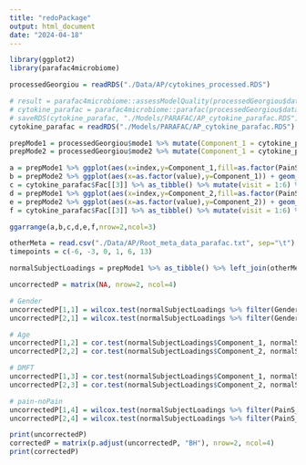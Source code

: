 ```yaml
---
title: "redoPackage"
output: html_document
date: "2024-04-18"
---
```


```r
library(ggplot2)
library(parafac4microbiome)
```

```r
processedGeorgiou = readRDS("./Data/AP/cytokines_processed.RDS")
```

```r
# result = parafac4microbiome::assessModelQuality(processedGeorgiou$data, numRepetitions=10, numCores=parallel::detectCores())
# cytokine_parafac = parafac4microbiome::parafac(processedGeorgiou$data, nfac=2, nstart=100)
# saveRDS(cytokine_parafac, "./Models/PARAFAC/AP_cytokine_parafac.RDS")
cytokine_parafac = readRDS("./Models/PARAFAC/AP_cytokine_parafac.RDS")
```

```r
prepMode1 = processedGeorgiou$mode1 %>% mutate(Component_1 = cytokine_parafac$Fac[[1]][,1], Component_2 = cytokine_parafac$Fac[[1]][,2]) %>% arrange(PainS_NopainA, SubjectID) %>% mutate(index=1:nrow(.))
prepMode2 = processedGeorgiou$mode2 %>% mutate(Component_1 = cytokine_parafac$Fac[[2]][,1], Component_2 = cytokine_parafac$Fac[[2]][,2]) %>% arrange(value) %>% mutate(index=1:nrow(.))

a = prepMode1 %>% ggplot(aes(x=index,y=Component_1,fill=as.factor(PainS_NopainA))) + geom_bar(stat="identity")
b = prepMode2 %>% ggplot(aes(x=as.factor(value),y=Component_1)) + geom_bar(stat="identity")
c = cytokine_parafac$Fac[[3]] %>% as_tibble() %>% mutate(visit = 1:6) %>% ggplot(aes(x=visit,y=V1)) + geom_line() + geom_point()
d = prepMode1 %>% ggplot(aes(x=index,y=Component_2,fill=as.factor(PainS_NopainA))) + geom_bar(stat="identity")
e = prepMode2 %>% ggplot(aes(x=as.factor(value),y=Component_2)) + geom_bar(stat="identity")
f = cytokine_parafac$Fac[[3]] %>% as_tibble() %>% mutate(visit = 1:6) %>% ggplot(aes(x=visit,y=V2)) + geom_line() + geom_point()

ggarrange(a,b,c,d,e,f,nrow=2,ncol=3)
```

```r
otherMeta = read.csv("./Data/AP/Root_meta_data_parafac.txt", sep="\t") %>% as_tibble() %>% select(-Gender)
timepoints = c(-6, -3, 0, 1, 6, 13)

normalSubjectLoadings = prepMode1 %>% as_tibble() %>% left_join(otherMeta)

uncorrectedP = matrix(NA, nrow=2, ncol=4)

# Gender
uncorrectedP[1,1] = wilcox.test(normalSubjectLoadings %>% filter(Gender=="M") %>% select(Component_1) %>% pull(), normalSubjectLoadings %>% filter(Gender=="F") %>% select(Component_1) %>% pull())$p.value
uncorrectedP[2,1] = wilcox.test(normalSubjectLoadings %>% filter(Gender=="M") %>% select(Component_2) %>% pull(), normalSubjectLoadings %>% filter(Gender=="F") %>% select(Component_2) %>% pull())$p.value

# Age
uncorrectedP[1,2] = cor.test(normalSubjectLoadings$Component_1, normalSubjectLoadings$Age)$p.value
uncorrectedP[2,2] = cor.test(normalSubjectLoadings$Component_2, normalSubjectLoadings$Age)$p.value

# DMFT
uncorrectedP[1,3] = cor.test(normalSubjectLoadings$Component_1, normalSubjectLoadings$DMFT)$p.value
uncorrectedP[2,3] = cor.test(normalSubjectLoadings$Component_2, normalSubjectLoadings$DMFT)$p.value

# pain-noPain
uncorrectedP[1,4] = wilcox.test(normalSubjectLoadings %>% filter(PainS_NopainA=="S") %>% select(Component_1) %>% pull(), normalSubjectLoadings %>% filter(PainS_NopainA=="A") %>% select(Component_1) %>% pull())$p.value
uncorrectedP[2,4] = wilcox.test(normalSubjectLoadings %>% filter(PainS_NopainA=="S") %>% select(Component_2) %>% pull(), normalSubjectLoadings %>% filter(PainS_NopainA=="A") %>% select(Component_2) %>% pull())$p.value

print(uncorrectedP)
correctedP = matrix(p.adjust(uncorrectedP, "BH"), nrow=2, ncol=4)
print(correctedP)

```
